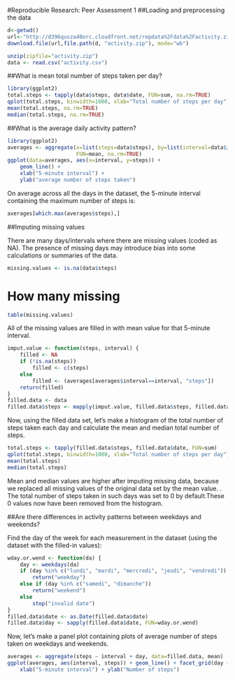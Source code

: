 
#Reproducible Research: Peer Assessment 1
##Loading and preprocessing the data

```r
d<-getwd()
url<-"http://d396qusza40orc.cloudfront.net/repdata%2Fdata%2Factivity.zip"
download.file(url,file.path(d, "activity.zip"), mode="wb")

unzip(zipfile="activity.zip")
data <- read.csv("activity.csv")
```
##What is mean total number of steps taken per day?

```r
library(ggplot2)
total.steps <- tapply(data$steps, data$date, FUN=sum, na.rm=TRUE)
qplot(total.steps, binwidth=1000, xlab="Total number of steps per day")
mean(total.steps, na.rm=TRUE)
median(total.steps, na.rm=TRUE)
```
##What is the average daily activity pattern?

```r
library(ggplot2)
averages <- aggregate(x=list(steps=data$steps), by=list(interval=data$interval),
                      FUN=mean, na.rm=TRUE)
ggplot(data=averages, aes(x=interval, y=steps)) +
    geom_line() +
    xlab("5-minute interval") +
    ylab("average number of steps taken")
```
On average across all the days in the dataset, the 5-minute interval containing the maximum number of steps is:

```r
averages[which.max(averages$steps),]
```
##Imputing missing values

There are many days/intervals where there are missing values (coded as NA). The presence of missing days may introduce bias into some calculations or summaries of the data.

```r
missing.values <- is.na(data$steps)
```
# How many missing

```r
table(missing.values)
```
All of the missing values are filled in with mean value for that 5-minute interval.

```r
imput.value <- function(steps, interval) {
    filled <- NA
    if (!is.na(steps))
        filled <- c(steps)
    else
        filled <- (averages[averages$interval==interval, "steps"])
    return(filled)
}
filled.data <- data
filled.data$steps <- mapply(imput.value, filled.data$steps, filled.data$interval)
```
Now, using the filled data set, let's make a histogram of the total number of steps taken each day and calculate the mean and median total number of steps.
```r
total.steps <- tapply(filled.data$steps, filled.data$date, FUN=sum)
qplot(total.steps, binwidth=1000, xlab="Total number of steps per day")
mean(total.steps)
median(total.steps)
```
Mean and median values are higher after imputing missing data, because we replaced all missing values of the original data set by the mean value. . The total number of steps taken in such days was set to 0 by default.These 0 values now have been removed from the histogram.

##Are there differences in activity patterns between weekdays and weekends?

Find the day of the week for each measurement in the dataset (using the dataset with the filled-in values):


```r
wday.or.wend <- function(da) {
    day <- weekdays(da)
    if (day %in% c("lundi", "mardi", "mercredi", "jeudi", "vendredi"))
        return("weekday")
    else if (day %in% c("samedi", "dimanche"))
        return("weekend")
    else
        stop("invalid date")
}
filled.data$date <- as.Date(filled.data$date)
filled.data$day <- sapply(filled.data$date, FUN=wday.or.wend)
```
Now, let's make a panel plot containing plots of average number of steps taken on weekdays and weekends.

```r
averages <- aggregate(steps ~ interval + day, data=filled.data, mean)
ggplot(averages, aes(interval, steps)) + geom_line() + facet_grid(day ~ .) +
    xlab("5-minute interval") + ylab("Number of steps")
```